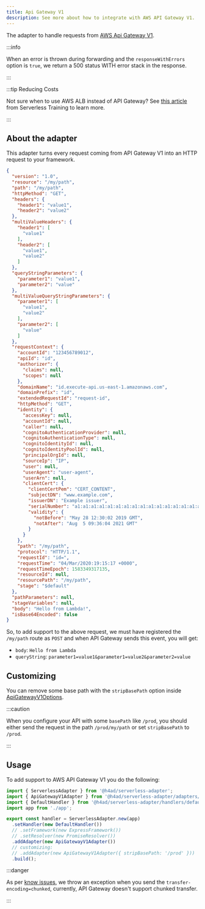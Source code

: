 ---
title: Api Gateway V1
description: See more about how to integrate with AWS API Gateway V1.
---

The adapter to handle requests from [AWS Api Gateway V1](https://docs.aws.amazon.com/apigateway/latest/developerguide/http-api-develop-integrations-lambda.html).

:::info

When an error is thrown during forwarding and the `responseWithErrors` option is `true`, we return a 500 status WITH error stack in the response.

:::

:::tip Reducing Costs

Not sure when to use AWS ALB instead of API Gateway? See [this article](https://serverless-training.com/articles/save-money-by-replaceing-api-gateway-with-application-load-balancer/) from Serverless Training to learn more.

:::

## About the adapter

This adapter turns every request coming from API Gateway V1 into an HTTP request to your framework.

```json title="api-gateway-v1-event-example.json"
{
  "version": "1.0",
  "resource": "/my/path",
  "path": "/my/path",
  "httpMethod": "GET",
  "headers": {
    "header1": "value1",
    "header2": "value2"
  },
  "multiValueHeaders": {
    "header1": [
      "value1"
    ],
    "header2": [
      "value1",
      "value2"
    ]
  },
  "queryStringParameters": {
    "parameter1": "value1",
    "parameter2": "value"
  },
  "multiValueQueryStringParameters": {
    "parameter1": [
      "value1",
      "value2"
    ],
    "parameter2": [
      "value"
    ]
  },
  "requestContext": {
    "accountId": "123456789012",
    "apiId": "id",
    "authorizer": {
      "claims": null,
      "scopes": null
    },
    "domainName": "id.execute-api.us-east-1.amazonaws.com",
    "domainPrefix": "id",
    "extendedRequestId": "request-id",
    "httpMethod": "GET",
    "identity": {
      "accessKey": null,
      "accountId": null,
      "caller": null,
      "cognitoAuthenticationProvider": null,
      "cognitoAuthenticationType": null,
      "cognitoIdentityId": null,
      "cognitoIdentityPoolId": null,
      "principalOrgId": null,
      "sourceIp": "IP",
      "user": null,
      "userAgent": "user-agent",
      "userArn": null,
      "clientCert": {
        "clientCertPem": "CERT_CONTENT",
        "subjectDN": "www.example.com",
        "issuerDN": "Example issuer",
        "serialNumber": "a1:a1:a1:a1:a1:a1:a1:a1:a1:a1:a1:a1:a1:a1:a1:a1",
        "validity": {
          "notBefore": "May 28 12:30:02 2019 GMT",
          "notAfter": "Aug  5 09:36:04 2021 GMT"
        }
      }
    },
    "path": "/my/path",
    "protocol": "HTTP/1.1",
    "requestId": "id=",
    "requestTime": "04/Mar/2020:19:15:17 +0000",
    "requestTimeEpoch": 1583349317135,
    "resourceId": null,
    "resourcePath": "/my/path",
    "stage": "$default"
  },
  "pathParameters": null,
  "stageVariables": null,
  "body": "Hello from Lambda!",
  "isBase64Encoded": false
}
```

So, to add support to the above request, we must have registered the `/my/path` route as `POST` and when API Gateway sends this event, you will get:

- `body`: `Hello from Lambda`
- `queryString`: `parameter1=value1&parameter1=value2&parameter2=value`

## Customizing

You can remove some base path with the `stripBasePath` option inside [ApiGatewayV1Options](/docs/api/Adapters/AWS/ApiGatewayV1Adapter/ApiGatewayV1Options).

:::caution

When you configure your API with some `basePath` like `/prod`, you should either send the request in the path `/prod/my/path` or set `stripBasePath` to `/prod`.

:::

## Usage

To add support to AWS API Gateway V1 you do the following:

```ts title="index.ts"
import { ServerlessAdapter } from '@h4ad/serverless-adapter';
import { ApiGatewayV1Adapter } from '@h4ad/serverless-adapter/adapters/aws';
import { DefaultHandler } from '@h4ad/serverless-adapter/handlers/default';
import app from './app';

export const handler = ServerlessAdapter.new(app)
  .setHandler(new DefaultHandler())
  // .setFramework(new ExpressFramework())
  // .setResolver(new PromiseResolver())
  .addAdapter(new ApiGatewayV1Adapter())
  // customizing:
  // .addAdapter(new ApiGatewayV1Adapter({ stripBasePath: '/prod' }))
  .build();
```

:::danger

As per [know issues](https://docs.aws.amazon.com/apigateway/latest/developerguide/api-gateway-known-issues.html), we throw an exception when you send the `transfer-encoding=chunked`, currently, API Gateway doesn't support chunked transfer.

:::
